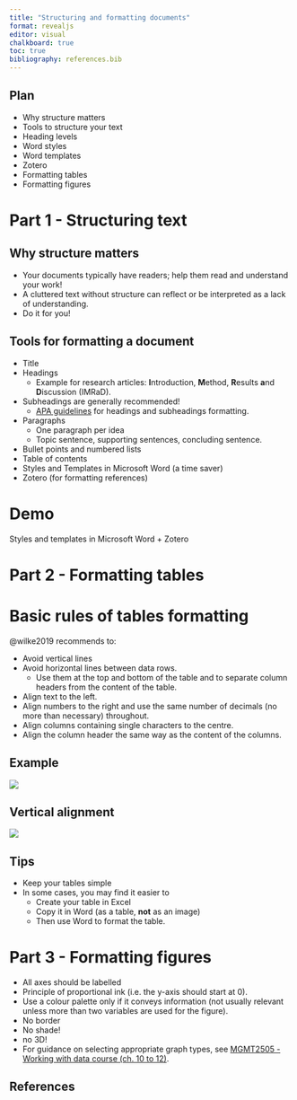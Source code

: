```yaml
---
title: "Structuring and formatting documents"
format: revealjs
editor: visual
chalkboard: true
toc: true
bibliography: references.bib
---
```


## Plan {.smaller}

-   Why structure matters
-   Tools to structure your text
-   Heading levels
-   Word styles
-   Word templates
-   Zotero
-   Formatting tables
-   Formatting figures

# Part 1 - Structuring text {.smaller}

## Why structure matters {.smaller}

-   Your documents typically have readers; help them read and understand your work!
-   A cluttered text without structure can reflect or be interpreted as a lack of understanding.
-   Do it for you!

## Tools for formatting a document {.smaller}

-   Title
-   Headings
    -   Example for research articles: **I**ntroduction, **M**ethod, **R**esults **a**nd **D**iscussion (IMRaD).
-   Subheadings are generally recommended!
    -   [APA guidelines](https://apastyle.apa.org/style-grammar-guidelines/paper-format/headings) for headings and subheadings formatting.
-   Paragraphs
    -   One paragraph per idea
    -   Topic sentence, supporting sentences, concluding sentence.
-   Bullet points and numbered lists
-   Table of contents
-   Styles and Templates in Microsoft Word (a time saver)
-   Zotero (for formatting references)

# Demo {.smaller}

Styles and templates in Microsoft Word + Zotero

# Part 2 - Formatting tables {.smaller}

# Basic rules of tables formatting {.smaller}

@wilke2019 recommends to:

-   Avoid vertical lines
-   Avoid horizontal lines between data rows.
    -   Use them at the top and bottom of the table and to separate column headers from the content of the table.
-   Align text to the left.
-   Align numbers to the right and use the same number of decimals (no more than necessary) throughout.
-   Align columns containing single characters to the centre.
-   Align the column header the same way as the content of the columns.

## Example {.smaller}

![](images/clipboard-3819824641.png)

## Vertical alignment {.scrollable .smaller}

![](images/clipboard-2931975686.png)

## Tips {.smaller}

-   Keep your tables simple
-   In some cases, you may find it easier to
    -   Create your table in Excel
    -   Copy it in Word (as a table, **not** as an image)
    -   Then use Word to format the table.

# Part 3 - Formatting figures {.smaller}

-   All axes should be labelled
-   Principle of proportional ink (i.e. the y-axis should start at 0).
-   Use a colour palette only if it conveys information (not usually relevant unless more than two variables are used for the figure).
-   No border
-   No shade!
-   no 3D!
-   For guidance on selecting appropriate graph types, see [MGMT2505 - Working with data course (ch. 10 to 12)](https://pmongeon.github.io/mgmt2605/ch10.html).

## References {.smaller}
